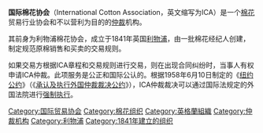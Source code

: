'''国际棉花协会'''（International Cotton Association，英文缩写为ICA）是一个[[棉花|棉花]]贸易行业协会和不以营利为目的的[[仲裁|仲裁]]机构。

其前身为利物浦棉花协会，成立于1841年英国[[利物浦|利物浦]]，由一批棉花经纪人创建，制定规范原棉销售和买卖的交易规则。

如果交易方根据ICA章程和交易规则进行交易，则在出现合同纠纷时，当事人有权申请ICA仲裁。此项服务是公正和国际公认的。根据1958年6月10日制定的《[[纽约公约|纽约公约]]》（《[[承认及执行外国仲裁裁决公约|承认及执行外国仲裁裁决公约]]》），ICA仲裁裁决可以通过国际法规定的外国法院进行[[强制执行|强制执行]]。

[[Category:国际贸易协会|Category:国际贸易协会]]
[[Category:棉花组织|Category:棉花组织]]
[[Category:英格蘭組織|Category:英格蘭組織]]
[[Category:仲裁机构|Category:仲裁机构]]
[[Category:利物浦|Category:利物浦]]
[[Category:1841年建立的组织|Category:1841年建立的组织]]